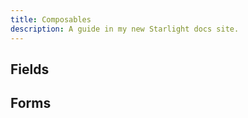 ```yaml
---
title: Composables
description: A guide in my new Starlight docs site.
---
```



## Fields

<div class="grid grid-cols-[repeat(auto-fit,minmax(200px,1fr))] gap-4">
  <PreviewCard
    client:idle
    title="Text Fields"
    description="Allows user to enter plain text."
    link="/guides/fields/text-fields/"
    src="/thumbs/text.mp4"
  />
  <PreviewCard
    client:idle
    title="Search Fields"
    description="Allows user to enter a search query, submit it or clear it."
    link="/guides/fields/search-fields/"
    src="/thumbs/search.mp4"
  />
  <PreviewCard
    client:idle
    title="Number Fields"
    description="Allows user to enter, increment or decrement a number value with formatting options."
    link="/guides/fields/number-fields/"
    src="/thumbs/number.mp4"
  />
  <PreviewCard
    client:idle
    title="Switches"
    description="Allows user to toggle between two states."
    link="/guides/fields/switches/"
    src="/thumbs/switch.mp4"
  />
  <PreviewCard
    client:idle
    title="Radio Buttons"
    description="Allows user to select a single item from a group of options."
    link="/guides/fields/radios/"
    src="/thumbs/radio.mp4"
  />
  <PreviewCard
    client:idle
    title="Checkboxes"
    description="Allows user to select one or more items from a group of options."
    link="/guides/fields/checkboxes/"
    src="/thumbs/checkboxes.mp4"
  />
  <PreviewCard
    client:idle
    title="Select Fields"
    description="Allows user display a collapsible list of options that they can search and select one or more items from."
    link="/guides/fields/selects/"
    src="/thumbs/select.mp4"
  />
  <PreviewCard
    client:idle
    title="Sliders"
    description="Allows user to select one or more values from a range of values."
    link="/guides/fields/sliders/"
    src="/thumbs/slider.mp4"
  />
  <PreviewCard
    client:idle
    title="Hidden Fields"
    description="Useful for tokens, IDs, and other values that are only relevant to the server."
    link="/guides/fields/hidden-fields/"
    src="/thumbs/hidden.mp4"
  />
</div>

## Forms

<div class="grid grid-cols-[repeat(auto-fit,minmax(200px,1fr))] gap-4">
  <PreviewCard
    client:idle
    title="Forms"
    description="Allows user to validate and submit data to the server."
    link="/guides/forms/"
    src="/thumbs/form.mp4"
  />
  <PreviewCard
    client:idle
    title="Form Groups"
    description="Allows user to group related fields together."
    link="/guides/forms/form-groups/"
    src="/thumbs/form-group.mp4"
  />
  <PreviewCard
    client:idle
    title="Form Repeaters"
    description="Allows user to group related fields together."
    link="/guides/forms/form-repeaters/"
    src="/thumbs/form-repeater.mp4"
  />
</div>

